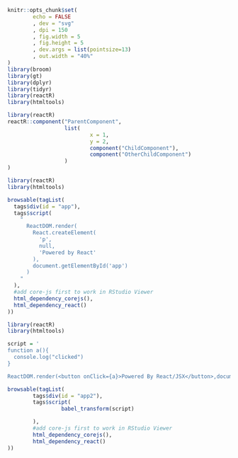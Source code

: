 ```r
knitr::opts_chunk$set(
        echo = FALSE
        , dev = "svg"
        , dpi = 150
        , fig.width = 5
        , fig.height = 5
        , dev.args = list(pointsize=13)
        , out.width = "40%"
)
library(broom)
library(gt)
library(dplyr)
library(tidyr)
library(reactR)
library(htmltools)
```

```r
library(reactR)
reactR::component("ParentComponent",
                  list(
                          x = 1,
                          y = 2,
                          component("ChildComponent"),
                          component("OtherChildComponent")
                  )
)
```

```r

library(reactR)
library(htmltools)

browsable(tagList(
  tags$div(id = "app"),
  tags$script(
    "
      ReactDOM.render(
        React.createElement(
          'p',
          null,
          'Powered by React'
        ),
        document.getElementById('app')
      )
    "
  ),
  #add core-js first to work in RStudio Viewer
  html_dependency_corejs(),
  html_dependency_react()
))
```

```r

library(reactR)
library(htmltools)

script = '
function a(){
  console.log("clicked")
}

ReactDOM.render(<button onClick={a}>Powered By React/JSX</button>,document.getElementById("app2"))'

browsable(tagList(
        tags$div(id = "app2"),
        tags$script(
                 babel_transform(script)

        ),
        #add core-js first to work in RStudio Viewer
        html_dependency_corejs(),
        html_dependency_react()
))
```